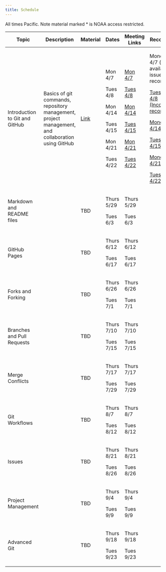 ```yaml
---
title: Schedule
---
```


All times Pacific. Note material marked \* is NOAA access restricted.

+--------------------------------+---------------------------------------------------------------------------------------------------+---------------------------+------------+---------------------------------------------------+-------------------------------------------------------------------------------------------------------------------------------+
| Topic                          | Description                                                                                       | Material                  | Dates      | Meeting Links                                     | Recordings                                                                                                                    |
+================================+===================================================================================================+===========================+============+===================================================+===============================================================================================================================+
| Introduction to Git and GitHub | Basics of git commands, repository management, project management, and collaboration using GitHub | [Link](content/intro.qmd) | Mon 4/7    | [Mon 4/7](https://meet.google.com/wmf-zter-bus)   | Monday 4/7 (not available; issue with recording)                                                                              |
|                                |                                                                                                   |                           |            |                                                   |                                                                                                                               |
|                                |                                                                                                   |                           | Tues 4/8   | [Tues 4/8](https://meet.google.com/inx-nyrj-hmk)  | [Tuesday 4/8 (Incomplete recording)\*](https://drive.google.com/file/d/1rjvIRgexOe2D2l5fFf9GhXsQncWX6UYK/view?usp=drive_link) |
|                                |                                                                                                   |                           |            |                                                   |                                                                                                                               |
|                                |                                                                                                   |                           | Mon 4/14   | [Mon 4/14](https://meet.google.com/wmf-zter-bus)  | [Monday 4/14\*](https://drive.google.com/file/d/1QZc8ixRZyUKyZoTyb_ERk7PeHWbi85aF/view?usp=sharing)                           |
|                                |                                                                                                   |                           |            |                                                   |                                                                                                                               |
|                                |                                                                                                   |                           | Tues 4/15  | [Tues 4/15](https://meet.google.com/inx-nyrj-hmk) | [Tuesday, 4/15\*](https://drive.google.com/file/d/1goH2jSuRZ17U1kCRe79M_LaQpWNDMtE4/view?usp=sharing)                         |
|                                |                                                                                                   |                           |            |                                                   |                                                                                                                               |
|                                |                                                                                                   |                           | Mon 4/21   | [Mon 4/21](https://meet.google.com/wmf-zter-bus)  | [Monday, 4/21\*](https://drive.google.com/file/d/1-JuvFqiaDgLKB6sY_6AAgZC29dzwxI94/view?usp=drive_link)                       |
|                                |                                                                                                   |                           |            |                                                   |                                                                                                                               |
|                                |                                                                                                   |                           | Tues 4/22  | [Tues 4/22](https://meet.google.com/inx-nyrj-hmk) | [Tuesday, 4/22\*](https://drive.google.com/file/d/18iDAN_KNsGyS5YJH2std6uh3-5poRCGF/view?usp=sharing)                         |
+--------------------------------+---------------------------------------------------------------------------------------------------+---------------------------+------------+---------------------------------------------------+-------------------------------------------------------------------------------------------------------------------------------+
| Markdown and README files      |                                                                                                   | TBD                       | Thurs 5/29 | Thurs 5/29                                        |                                                                                                                               |
|                                |                                                                                                   |                           |            |                                                   |                                                                                                                               |
|                                |                                                                                                   |                           | Tues 6/3   | Tues 6/3                                          |                                                                                                                               |
+--------------------------------+---------------------------------------------------------------------------------------------------+---------------------------+------------+---------------------------------------------------+-------------------------------------------------------------------------------------------------------------------------------+
| GitHub Pages                   |                                                                                                   | TBD                       | Thurs 6/12 | Thurs 6/12                                        |                                                                                                                               |
|                                |                                                                                                   |                           |            |                                                   |                                                                                                                               |
|                                |                                                                                                   |                           | Tues 6/17  | Tues 6/17                                         |                                                                                                                               |
+--------------------------------+---------------------------------------------------------------------------------------------------+---------------------------+------------+---------------------------------------------------+-------------------------------------------------------------------------------------------------------------------------------+
| Forks and Forking              |                                                                                                   | TBD                       | Thurs 6/26 | Thurs 6/26                                        |                                                                                                                               |
|                                |                                                                                                   |                           |            |                                                   |                                                                                                                               |
|                                |                                                                                                   |                           | Tues 7/1   | Tues 7/1                                          |                                                                                                                               |
+--------------------------------+---------------------------------------------------------------------------------------------------+---------------------------+------------+---------------------------------------------------+-------------------------------------------------------------------------------------------------------------------------------+
| Branches and Pull Requests     |                                                                                                   | TBD                       | Thurs 7/10 | Thurs 7/10                                        |                                                                                                                               |
|                                |                                                                                                   |                           |            |                                                   |                                                                                                                               |
|                                |                                                                                                   |                           | Tues 7/15  | Tues 7/15                                         |                                                                                                                               |
+--------------------------------+---------------------------------------------------------------------------------------------------+---------------------------+------------+---------------------------------------------------+-------------------------------------------------------------------------------------------------------------------------------+
| Merge Conflicts                |                                                                                                   | TBD                       | Thurs 7/17 | Thurs 7/17                                        |                                                                                                                               |
|                                |                                                                                                   |                           |            |                                                   |                                                                                                                               |
|                                |                                                                                                   |                           | Tues 7/29  | Tues 7/29                                         |                                                                                                                               |
+--------------------------------+---------------------------------------------------------------------------------------------------+---------------------------+------------+---------------------------------------------------+-------------------------------------------------------------------------------------------------------------------------------+
| Git Workflows                  |                                                                                                   | TBD                       | Thurs 8/7  | Thurs 8/7                                         |                                                                                                                               |
|                                |                                                                                                   |                           |            |                                                   |                                                                                                                               |
|                                |                                                                                                   |                           | Tues 8/12  | Tues 8/12                                         |                                                                                                                               |
+--------------------------------+---------------------------------------------------------------------------------------------------+---------------------------+------------+---------------------------------------------------+-------------------------------------------------------------------------------------------------------------------------------+
| Issues                         |                                                                                                   | TBD                       | Thurs 8/21 | Thurs 8/21                                        |                                                                                                                               |
|                                |                                                                                                   |                           |            |                                                   |                                                                                                                               |
|                                |                                                                                                   |                           | Tues 8/26  | Tues 8/26                                         |                                                                                                                               |
+--------------------------------+---------------------------------------------------------------------------------------------------+---------------------------+------------+---------------------------------------------------+-------------------------------------------------------------------------------------------------------------------------------+
| Project Management             |                                                                                                   | TBD                       | Thurs 9/4  | Thurs 9/4                                         |                                                                                                                               |
|                                |                                                                                                   |                           |            |                                                   |                                                                                                                               |
|                                |                                                                                                   |                           | Tues 9/9   | Tues 9/9                                          |                                                                                                                               |
+--------------------------------+---------------------------------------------------------------------------------------------------+---------------------------+------------+---------------------------------------------------+-------------------------------------------------------------------------------------------------------------------------------+
| Advanced Git                   |                                                                                                   | TBD                       | Thurs 9/18 | Thurs 9/18                                        |                                                                                                                               |
|                                |                                                                                                   |                           |            |                                                   |                                                                                                                               |
|                                |                                                                                                   |                           | Tues 9/23  | Tues 9/23                                         |                                                                                                                               |
+--------------------------------+---------------------------------------------------------------------------------------------------+---------------------------+------------+---------------------------------------------------+-------------------------------------------------------------------------------------------------------------------------------+